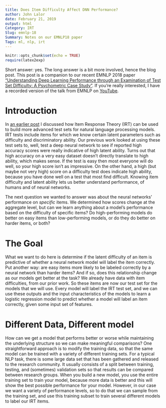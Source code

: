 ```yaml
---
title: Does Item Difficulty Affect DNN Performance?
author: John Lalor
date: February 21, 2019
output: html
Category: IRT
Slug: emnlp-18
Summary: Notes on our EMNLP18 paper
Tags: ml, nlp, irt
---
```


```r
knitr::opts_chunk$set(echo = TRUE)
require(latex2exp)
```

Short answer: yes.
The long answer is a bit more involved, hence the blog post.
This post is a companion to our recent EMNLP 2018 paper ["Understanding Deep Learning Performance through an Examination of Test Set Difficulty: A Psychometric Case Study"](https://arxiv.org/abs/1702.04811).
If you're really interested, I have a recorded version of the talk from EMNLP on [YouTube](https://www.youtube.com/watch?v=4FZYB-YvV7k).

# Introduction

In [an earlier post](http://jplalor.github.io/emnlp-16.html) I discussed how Item Response Theory (IRT) can be used to build more advanced test sets for natural language processing models. 
IRT tests include items for which we know certain latent parameters such as difficulty and discriminatory ability.
Our previous work looked at using these test sets to, well, test a deep neural network to see if reported high accuracy scores were really indicative of high latent ability.
Turns out that high accuracy on a very easy dataset doesn't directly translate to high ability, which makes sense.
If the test is easy then most everyone will do well, so your high score isn't as impressive.
On the other hand, a high (but maybe not very high) score on a difficulty test does indicate high ability, because you have done well on a test that most find difficult. 
Knowing item difficulty and latent ability lets us better understand performance, of humans and of neural networks.

The next question we wanted to answer was about the neural networks' performance on *specific* items.
We determined how scores change at the aggregate level, but can we learn anything about a model's performance based on the difficulty of specific items?
Do high-performing models do better on easy items than low-performing models, or do they do better on harder items, or both?

# The Goal

What we want to do here is determine if the latent difficulty of an item is predictive of whether a neural network model will label the item correctly.
Put another way: are easy items more likely to be labeled correctly by a neural network than harder items? 
And if so, does this relationship change as our models get better at the task? 
We already have data with item difficulties, from our prior work.
So these items are now our test set for the models that we will use.
Every model will label the IRT test set, and we can use these outputs and the input characteristics of the models to learn a logistic regression model to predict whether a model will label an item correctly, given some input set of features. 

# Different Data, Different model

How can we get a model that performs better or worse while maintaining the underlying structure so we can make meaningful comparisons?
One straightforward approach is to modify the training data, so that the same model can be trained with a variety of different training sets.
For a typical NLP task, there is some large data set that has been gathered and released to the research community.
It usually consists of a split between training, testing, and (sometimes) validation sets so that results can be compared between research groups.
When you build a new model, you use the entire training set to train your model, because more data is better and this will show the best possible performance for your model.
However, in our case we want a variety of performance levels, so to do that we can sample from the training set, and use this training subset to train several different models to label our IRT items. 




